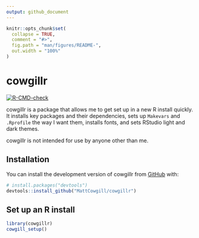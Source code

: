 ```yaml
---
output: github_document
---
```


<!-- README.md is generated from README.Rmd. Please edit that file -->

```r
knitr::opts_chunk$set(
  collapse = TRUE,
  comment = "#>",
  fig.path = "man/figures/README-",
  out.width = "100%"
)
```

# cowgillr

<!-- badges: start -->
[![R-CMD-check](https://github.com/MattCowgill/cowgillr/workflows/R-CMD-check/badge.svg)](https://github.com/MattCowgill/cowgillr/actions)
<!-- badges: end -->

cowgillr is a package that allows me to get set up in a new R install quickly. It installs key packages and their dependencies, sets up `Makevars` and `.Rprofile` the way I want them, installs fonts, and sets RStudio light and dark themes. 

cowgillr is not intended for use by anyone other than me.

## Installation

You can install the development version of cowgillr from [GitHub](https://github.com/) with:

``` r
# install.packages("devtools")
devtools::install_github("MattCowgill/cowgillr")
```

## Set up an R install

```r
library(cowgillr)
cowgill_setup()
```
